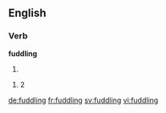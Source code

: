 ==English==

===Verb===
'''fuddling'''

# {{present participle of|fuddle}}

#2 {{To engage in faking the enjoyment of cuddle with a significant other with the intent to achieve in return sexual favor after "fuddling" / Slang - Quoted by Eric Rowe on April 25, 2013}}
[[de:fuddling]]
[[fr:fuddling]]
[[sv:fuddling]]
[[vi:fuddling]]